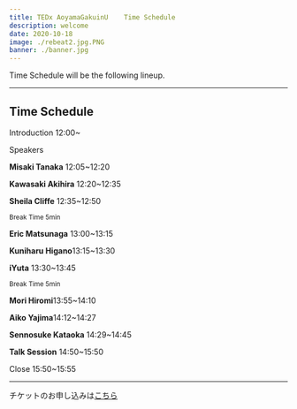 ```yaml
---
title: TEDx AoyamaGakuinU    Time Schedule
description: welcome
date: 2020-10-18 
image: ./rebeat2.jpg.PNG
banner: ./banner.jpg
---
```


Time Schedule will be the following lineup.

---

## Time Schedule


<p>Introduction 12:00~

Speakers</p>

<p><b>Misaki Tanaka</b>    12:05~12:20 </p>


<p><b>Kawasaki Akihira</b>    12:20~12:35 </p>


<p><b>Sheila Cliffe</b>      12:35~12:50</p>


 <small>Break Time 5min</small>
 

<p><b>Eric Matsunaga</b>   13:00~13:15 </p>


<p><b>Kuniharu Higano</b>13:15~13:30 </p>


<p><b>iYuta</b>  13:30~13:45 </p>

 
<small>Break Time 5min</small>


<p><b>Mori Hiromi</b>13:55~14:10</p>



<p><b>Aiko Yajima</b>14:12~14:27</p>



<p><b>Sennosuke Kataoka</b>  14:29~14:45</p>



<p><b>Talk Session</b> 14:50~15:50</p>



<p>Close 15:50~15:55</p>


---
<p>チケットのお申し込みは<a href="https://peatix.com/event/1639116/view?"><u>こちら</u></a></p>
